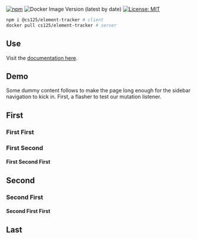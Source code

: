 


[![npm](https://img.shields.io/npm/v/@cs125/element-tracker)](https://www.npmjs.com/package/@cs125/element-tracker)
![Docker Image Version (latest by date)](https://img.shields.io/docker/v/cs125/element-tracker?color=green&label=Docker&sort=date)
[![License: MIT](https://img.shields.io/badge/License-MIT-yellow.svg)](https://opensource.org/licenses/MIT)

```sh id=install
npm i @cs125/element-tracker # client
docker pull cs125/element-tracker # server
```

<Lead></Lead>

## Use

Visit the [documentation here](https://github.com/cs125-illinois/element-tracker).

## Demo

Some dummy content follows to make the page long enough for the sidebar navigation to kick in.
First, a flasher to test our mutation listener.

<Flasher />

## First

<LoremIpsum p={2} />

### First First

<LoremIpsum p={1} />

### First Second

<LoremIpsum p={3} />

#### First Second First

<LoremIpsum p={3} />

## Second

<LoremIpsum p={4} />

### Second First

<LoremIpsum p={1} />

#### Second First First

<LoremIpsum p={1} />

## Last

<LoremIpsum p={1} />
